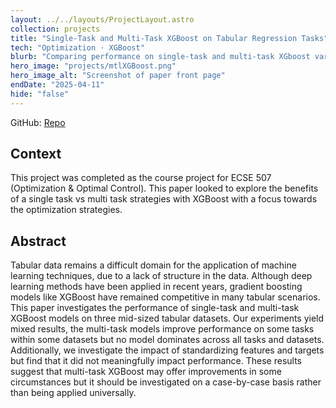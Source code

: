 ```yaml
---
layout: ../../layouts/ProjectLayout.astro
collection: projects
title: "Single-Task and Multi-Task XGBoost on Tabular Regression Tasks"
tech: "Optimization · XGBoost"
blurb: "Comparing performance on single-task and multi-task XGboost variants on tabular regression tasks."
hero_image: "projects/mtlXGBoost.png"
hero_image_alt: "Screenshot of paper front page"
endDate: "2025-04-11"
hide: "false"
---
```


GitHub: [Repo](https://github.com/Cormac-C/507-project)

## Context

This project was completed as the course project for ECSE 507 (Optimization & Optimal Control). This paper looked to explore the benefits of a single task vs multi task strategies with XGBoost with a focus towards the optimization strategies.

## Abstract

Tabular data remains a difficult domain for the application of machine learning techniques, due to a lack of structure in the data. Although deep learning methods have been applied in recent years, gradient boosting models like XGBoost have remained competitive in many tabular scenarios. This paper investigates the performance of single-task and multi-task XGBoost models on three mid-sized tabular datasets. Our experiments yield mixed results, the multi-task models improve performance on some tasks within some datasets but no model dominates across all tasks and datasets. Additionally, we investigate the impact of standardizing features and targets but find that it did not meaningfully impact performance. These results suggest that multi-task XGBoost may offer improvements in some circumstances but it should be investigated on a case-by-case basis rather than being applied universally.
